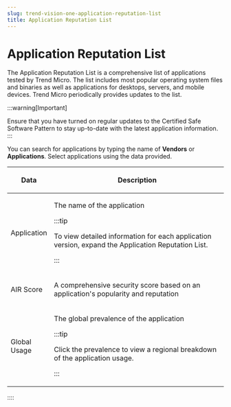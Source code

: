 ```yaml
---
slug: trend-vision-one-application-reputation-list
title: Application Reputation List
---
```

# Application Reputation List

The Application Reputation List is a comprehensive list of applications tested by Trend Micro. The list includes most popular operating system files and binaries as well as applications for desktops, servers, and mobile devices. Trend Micro periodically provides updates to the list.

:::warning[Important]

Ensure that you have turned on regular updates to the Certified Safe Software Pattern to stay up-to-date with the latest application information.
:::

You can search for applications by typing the name of **Vendors** or **Applications**. Select applications using the data provided.

<table>
<colgroup>
<col style="width: 20%" />
<col style="width: 80%" />
</colgroup>
<thead>
<tr>
<th><p>Data</p></th>
<th><p>Description</p></th>
</tr>
</thead>
<tbody>
<tr>
<td><p>Application</p></td>
<td><p>The name of the application</p>


:::tip

<p>To view detailed information for each application version, expand the Application Reputation List.</p>


:::

</td>
</tr>
<tr>
<td><p>AIR Score</p></td>
<td><p>A comprehensive security score based on an application's popularity and reputation</p></td>
</tr>
<tr>
<td><p>Global Usage</p></td>
<td><p>The global prevalence of the application</p>


:::tip

<p>Click the prevalence to view a regional breakdown of the application usage.</p>


:::

</td>
</tr>
</tbody>
</table>
::::
